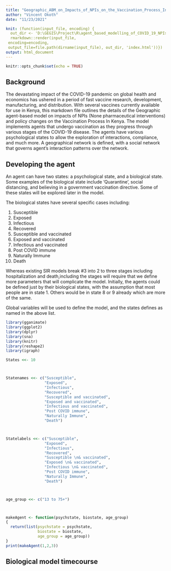 ```yaml
---
title: "Geographic_ABM_on_Impacts_of_NPIs_on_the_Vaccination_Process_In_Kenya"
author: "Vincent Okoth"
date: "11/23/2021"

knit: (function(input_file, encoding) {
  out_dir <- 'D:\GEGIS\Project\R\agent_based_modelling_of_COVID_19_NPIs';
  rmarkdown::render(input_file,
 encoding=encoding,
 output_file=file.path(dirname(input_file), out_dir, 'index.html'))})
output: html_document
---
```




```r
knitr::opts_chunk$set(echo = TRUE)
```


## Background

The devastating impact of the COVID-19 pandemic on global health and economics 
has ushered in a period of fast vaccine research, development, manufacturing, and distribution. With several vaccines currently available for use in Kenya, this
markdown file outlines the details of the Geographic agent-based model on 
impacts of NPIs (None pharmaceutical interventions) and policy changes on the 
Vaccination Process In Kenya. The model implements agents that undergo vaccination
as they progress through various stages of the COVID-19 disease. The agents 
have various psychological states to allow the exploration of interactions, 
compliance, and much more. A geographical network is defined, with a social network
that governs agent's interaction patterns over the network. 

## Developing the agent

An agent can have two states: a psychological state, and a biological state.
Some examples of the biological state include 'Quarantine', social distancing, 
and believing in a government vaccination directive. Some of these states will
be explored later in the model.

The biological states have several specific cases including:

1. Susceptible
2. Exposed
3. Infectious
4. Recovered
5. Susceptible and vaccinated
6. Exposed and vaccinated
7. Infectious and vaccinated
8. Post COVID immune
9. Naturally Immune
10. Death

Whereas existing SIR models break #3 into 2 to three stages including hospitalization
and death,including the stages will require that we define more parameters that
will complicate the model. Initially, the agents could be defined just by their
biological states, with the assumption that most people are in state 1. Others
would be in state 8 or 9 already which are more of the same. 

Global variables will be used to define the model, and the states defines as 
named in the above list.



```r
library(gganimate)
library(ggplot2)
library(dplyr)
library(sna)
library(knitr)
library(reshape2)
library(igraph)

States <<- 10



Statenames <<- c("Susceptible",
                 "Exposed",
                 "Infectious",
                 "Recovered",
                 "Susceptible and vaccinated",
                 "Exposed and vaccinated",
                 "Infectious and vaccinated",
                 "Post COVID immune",
                 "Naturally Immune",
                 "Death")



Statelabels <<- c("Susceptible",
                 "Exposed",
                 "Infectious",
                 "Recovered",
                 "Susceptible \n& vaccinated",
                 "Exposed \n& vaccinated",
                 "Infectious \n& vaccinated",
                 "Post COVID immune",
                 "Naturally Immune",
                 "Death")



age_group <<- c("13 to 75+")



makeAgent <- function(psychstate, biostate, age_group) 
{
  return(list(psychstate = psychstate,
              biostate = biostate,
              age_group = age_group))
}
print(makeAgent(1,2,3))
```
## Biological model timecourse









